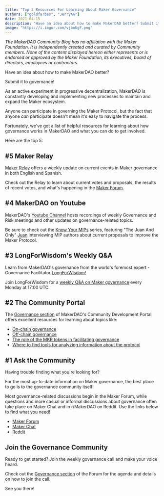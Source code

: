 ```yaml
---
title: "Top 5 Resources For Learning About Maker Governance"
authors: ["goldfarbas", "JerryAG"]
date: 2021-04-15
description: "Have an idea about how to make MakerDAO better? Submit it to governance! As an active experiment in progressive decentralization, MakerDAO is constantly developing and implementing new processes to maintain and expand the Maker ecosystem."
image: "https://i.imgur.com/vjboUgF.png"
---
```


_The MakerDAO Community Blog has no affiliation with the Maker Foundation. It is independently created and curated by Community members. None of the content displayed hereon either represents or is endorsed or approved by the Maker Foundation, its executives, board of directors, employees or contractors._

Have an idea about how to make MakerDAO better?

Submit it to governance!

As an active experiment in progressive decentralization, MakerDAO is constantly developing and implementing new processes to maintain and expand the Maker ecosystem.

Anyone can participate in governing the Maker Protocol, but the fact that anyone _can_ participate doesn't mean it's easy to navigate the process.

Fortunately, we've got a list of helpful resources for learning about how governance works in MakerDAO and what you can do to get involved.

Here are the top 5:

## #5 Maker Relay

[Maker Relay](https://forum.makerdao.com/tag/maker-relay) offers a weekly update on current events in Maker governance in both English and Spanish.

Check out the Relay to learn about current votes and proposals, the results of recent votes, and what's happening in the [Maker Forum](https://forum.makerdao.com/).

## #4 MakerDAO on Youtube

MakerDAO's [Youtube Channel](https://www.youtube.com/channel/UC4jqZlzQHUhzqf5rMd5ywTw/videos) hosts recordings of weekly Governance and Risk meetings and other updates on governance-related topics.

Be sure to check out the [Know Your MIPs](https://www.youtube.com/channel/UCQ842NV0Cl7x__TNQZj80eA) series, featuring "The Juan And Only" [Juan](https://forum.makerdao.com/u/juanjuan) interviewing MIP authors about current proposals to improve the Maker Protocol.

## #3 LongForWisdom's Weekly Q&A

Learn from MakerDAO's governance from the world's foremost expert - Governance Facilitator [LongForWisdom!](https://forum.makerdao.com/u/LongForWisdom)

Join LongForWisdom for a [weekly Q&A on Maker governance](https://forum.makerdao.com/t/meeting-governance-q-a-sessions/4633) every Monday at 17:00 UTC.

## #2 The Community Portal

The [Governance section](https://community-development.makerdao.com/en/learn/governance) of MakerDAO's Community Development Portal offers excellent resources for learning about topics like:

<List>


- [On-chain governance](https://community-development.makerdao.com/en/learn/governance/on-chain-gov)
- [Off-chain governance](https://community-development.makerdao.com/en/learn/governance/off-chain-gov)
- [The role of the MKR tokens in facilitating governance](https://community-development.makerdao.com/en/learn/governance/mkr-token)
- [Where to find tools for analyzing information about the protocol](https://community-development.makerdao.com/en/learn/governance/participate)

</List>


## #1 Ask the Community

Having trouble finding what you're looking for?

For the most up-to-date information on Maker governance, the best place to go is to the governance community itself!

Most governance-related discussions begin in the Maker Forum, while questions and more casual or informal discussions about governance often take place on Maker Chat and in r/MakerDAO on Reddit. Use the links below to find what you need!

<List>


- [Maker Forum](https://forum.makerdao.com/)
- [Maker Chat](https://chat.makerdao.com/)
- [Reddit](https://www.reddit.com/r/MakerDAO/)

</List>


## Join the Governance Community

Ready to get started? Join the weekly governance call and make your voice heard.

Check out the [Governance section](https://forum.makerdao.com/c/governance/gnr/8) of the Forum for the agenda and details on how to join the call.

See you there!
